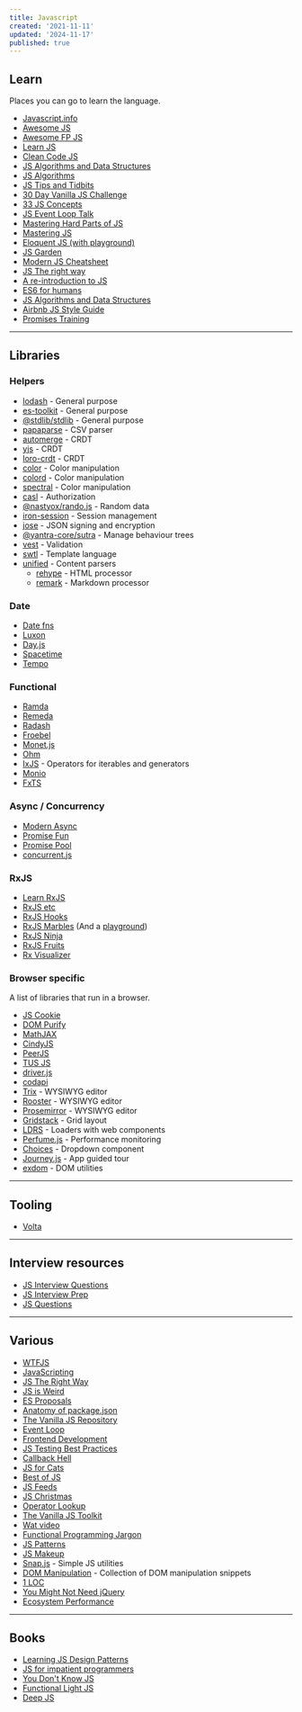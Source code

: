 ```yaml
---
title: Javascript
created: '2021-11-11'
updated: '2024-11-17'
published: true
---
```


## Learn

Places you can go to learn the language.

-   [Javascript.info](https://javascript.info/)
-   [Awesome JS](https://github.com/sorrycc/awesome-javascript)
-   [Awesome FP JS](https://github.com/stoeffel/awesome-fp-js)
-   [Learn JS](https://gitbook.gitbook.io/learn-javascript/)
-   [Clean Code JS](https://github.com/ryanmcdermott/clean-code-javascript)
-   [JS Algorithms and Data Structures](https://github.com/trekhleb/javascript-algorithms)
-   [JS Algorithms](https://github.com/TheAlgorithms/Javascript)
-   [JS Tips and Tidbits](https://github.com/nas5w/javascript-tips-and-tidbits)
-   [30 Day Vanilla JS Challenge](https://javascript30.com/)
-   [33 JS Concepts](https://github.com/leonardomso/33-js-concepts)
-   [JS Event Loop Talk](https://maximorlov.com/javascript-event-loop-talk/)
-   [Mastering Hard Parts of JS](https://dev.to/internettradie/mastering-hard-parts-of-javascript-callbacks-i-3aj0)
-   [Mastering JS](https://masteringjs.io/)
-   [Eloquent JS (with playground)](https://try.javascript.org.pl/)
-   [JS Garden](https://bonsaiden.github.io/JavaScript-Garden/)
-   [Modern JS Cheatsheet](https://github.com/mbeaudru/modern-js-cheatsheet)
-   [JS The right way](https://jstherightway.org/)
-   [A re-introduction to JS](https://developer.mozilla.org/en-US/docs/Web/JavaScript/A_re-introduction_to_JavaScript)
-   [ES6 for humans](https://github.com/metagrover/ES6-for-humans)
-   [JS Algorithms and Data Structures](https://www.freecodecamp.org/learn/javascript-algorithms-and-data-structures/)
-   [Airbnb JS Style Guide](https://github.com/airbnb/javascript)
-   [Promises Training](https://github.com/henriqueinonhe/promises-training)

---

## Libraries

### Helpers

-   [lodash](https://lodash.com/) - General purpose
-   [es-toolkit](https://github.com/toss/es-toolkit) - General purpose
-   [@stdlib/stdlib](https://github.com/stdlib-js/stdlib) - General purpose
-   [papaparse](https://github.com/mholt/PapaParse) - CSV parser
-   [automerge](https://github.com/automerge/automerge) - CRDT
-   [yjs](https://github.com/yjs/yjs) - CRDT
-   [loro-crdt](https://github.com/loro-dev/loro) - CRDT
-   [color](https://github.com/Qix-/color) - Color manipulation
-   [colord](https://github.com/omgovich/colord) - Color manipulation
-   [spectral](https://github.com/rvanwijnen/spectral.js) - Color manipulation
-   [casl](https://github.com/stalniy/casl) - Authorization
-   [@nastyox/rando.js](https://github.com/nastyox/Rando.js/) - Random data
-   [iron-session](https://github.com/vvo/iron-session) - Session management
-   [jose](https://github.com/panva/jose) - JSON signing and encryption
-   [@yantra-core/sutra](https://github.com/yantra-core/Sutra.js) - Manage behaviour trees
-   [vest](https://github.com/ealush/vest) - Validation
-   [swtl](https://github.com/thepassle/swtl) - Template language
-   [unified](https://github.com/unifiedjs/unified) - Content parsers
    -   [rehype](https://github.com/rehypejs/rehype) - HTML processor
    -   [remark](https://github.com/remarkjs/remark) - Markdown processor

### Date

-   [Date fns](https://github.com/date-fns/date-fns)
-   [Luxon](https://github.com/moment/luxon/)
-   [Day.js](https://github.com/iamkun/dayjs)
-   [Spacetime](https://github.com/spencermountain/spacetime)
-   [Tempo](https://github.com/formkit/tempo)

### Functional

-   [Ramda](https://ramdajs.com/)
-   [Remeda](https://github.com/remeda/remeda)
-   [Radash](https://github.com/rayepps/radash)
-   [Froebel](https://github.com/MathisBullinger/froebel)
-   [Monet.js](https://github.com/monet/monet.js)
-   [Ohm](https://github.com/harc/ohm)
-   [IxJS](https://github.com/ReactiveX/IxJS) - Operators for iterables and generators
-   [Monio](https://github.com/getify/monio)
-   [FxTS](https://github.com/marpple/fxts)

### Async / Concurrency

-   [Modern Async](https://github.com/nicolas-van/modern-async)
-   [Promise Fun](https://github.com/sindresorhus/promise-fun)
-   [Promise Pool](https://github.com/supercharge/promise-pool)
-   [concurrent.js](https://github.com/bitair-org/concurrent.js)

### RxJS

-   [Learn RxJS](https://www.learnrxjs.io/)
-   [RxJS etc](https://github.com/cartant/rxjs-etc)
-   [RxJS Hooks](https://github.com/LeetCode-OpenSource/rxjs-hooks)
-   [RxJS Marbles](https://github.com/cartant/rxjs-marbles) (And a [playground](https://rxmarbles.com/))
-   [RxJS Ninja](https://github.com/rxjs-ninja/rxjs-ninja)
-   [RxJS Fruits](https://www.rxjs-fruits.com)
-   [Rx Visualizer](https://rxviz.com/)

### Browser specific

A list of libraries that run in a browser.

-   [JS Cookie](https://github.com/js-cookie/js-cookie)
-   [DOM Purify](https://github.com/cure53/DOMPurify)
-   [MathJAX](https://github.com/mathjax/MathJax)
-   [CindyJS](https://github.com/CindyJS/CindyJS)
-   [PeerJS](https://github.com/peers/peerjs)
-   [TUS JS](https://github.com/tus/tus-js-client)
-   [driver.js](https://github.com/kamranahmedse/driver.js)
-   [codapi](https://github.com/nalgeon/codapi-js)
-   [Trix](https://github.com/basecamp/trix) - WYSIWYG editor
-   [Rooster](https://github.com/Microsoft/roosterjs) - WYSIWYG editor
-   [Prosemirror](https://github.com/prosemirror) - WYSIWYG editor
-   [Gridstack](https://github.com/gridstack/gridstack.js) - Grid layout
-   [LDRS](https://github.com/GriffinJohnston/ldrs) - Loaders with web components
-   [Perfume.js](https://github.com/Zizzamia/perfume.js) - Performance monitoring
-   [Choices](https://github.com/Choices-js/Choices) - Dropdown component
-   [Journey.js](https://github.com/williamtroup/Journey.js) - App guided tour
-   [exdom](https://github.com/morris/exdom) - DOM utilities

---

## Tooling

-   [Volta](https://volta.sh/)

---

## Interview resources

-   [JS Interview Questions](https://mindmajix.com/javascript-interview-questions)
-   [JS Interview Prep](https://www.freecodecamp.org/news/javascript-interview-prep-cheatsheet/)
-   [JS Questions](https://github.com/lydiahallie/javascript-questions)

---

## Various

-   [WTFJS](https://github.com/denysdovhan/wtfjs)
-   [JavaScripting](https://www.javascripting.com/)
-   [JS The Right Way](https://jstherightway.org/)
-   [JS is Weird](https://jsisweird.com/)
-   [ES Proposals](https://www.proposals.es/)
-   [Anatomy of package.json](https://docs.npmjs.com/cli/v8/configuring-npm/package-json)
-   [The Vanilla JS Repository](https://vanillalist.top/)
-   [Event Loop](https://maximorlov.com/javascript-event-loop-talk/)
-   [Frontend Development](https://github.com/codingknite/frontend-development)
-   [JS Testing Best Practices](https://github.com/goldbergyoni/javascript-testing-best-practices)
-   [Callback Hell](http://callbackhell.com/)
-   [JS for Cats](http://jsforcats.com/)
-   [Best of JS](https://bestofjs.org/)
-   [JS Feeds](https://jsfeeds.com/)
-   [JS Christmas](https://www.javascript.christmas/)
-   [Operator Lookup](https://www.joshwcomeau.com/operator-lookup/)
-   [The Vanilla JS Toolkit](https://vanillajstoolkit.com/)
-   [Wat video](https://www.destroyallsoftware.com/talks/wat)
-   [Functional Programming Jargon](https://github.com/hemanth/functional-programming-jargon)
-   [JS Patterns](https://javascriptpatterns.vercel.app/patterns)
-   [JS Makeup](https://javascript.makeup/file/default)
-   [Snap.js](https://thescottyjam.github.io/snap.js) - Simple JS utilities
-   [DOM Manipulation](https://phuoc.ng/collection/html-dom/) - Collection of DOM manipulation snippets
-   [1 LOC](https://phuoc.ng/collection/1-loc/)
-   [You Might Not Need jQuery](https://youmightnotneedjquery.com/)
-   [Ecosystem Performance](https://e18e.dev)

---

## Books

-   [Learning JS Design Patterns](https://www.patterns.dev/posts#design-patterns)
-   [JS for impatient programmers](https://exploringjs.com/impatient-js/toc.html)
-   [You Don't Know JS](https://github.com/getify/You-Dont-Know-JS/blob/1st-ed/README.md)
-   [Functional Light JS](https://github.com/getify/functional-light-js)
-   [Deep JS](https://exploringjs.com/deep-js/index.html)
